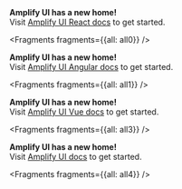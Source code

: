 <FilterContent framework="react">
<Callout warning={true}>
  <b>Amplify UI has a new home!</b>
  <br />
  Visit <a href="https://ui.docs.amplify.aws/?platform=react">Amplify UI React docs</a> to
  get started.
</Callout>


<Fragments fragments={{all: all0}} />

</FilterContent>

<FilterContent framework="angular">
<Callout warning={true}>
  <b>Amplify UI has a new home!</b>
  <br />
  Visit <a href="https://ui.docs.amplify.aws/?platform=angular">Amplify UI Angular docs</a> to
  get started.
</Callout>


<Fragments fragments={{all: all1}} />
</FilterContent>

<FilterContent framework="vue">
<Callout warning={true}>
  <b>Amplify UI has a new home!</b>
  <br />
  Visit <a href="https://ui.docs.amplify.aws/?platform=vue">Amplify UI Vue docs</a> to
  get started.
</Callout>


<Fragments fragments={{all: all3}} />
</FilterContent>

<FilterContent framework="next">
<Callout warning={true}>
  <b>Amplify UI has a new home!</b>
  <br />
  Visit <a href="https://ui.docs.amplify.aws">Amplify UI docs</a> to
  get started.
</Callout>


<Fragments fragments={{all: all4}} />
</FilterContent>
